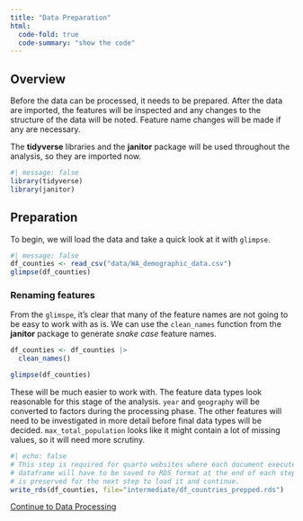 ---
title: "Data Preparation"
html:
  code-fold: true
  code-summary: "show the code"
---

## Overview
Before the data can be processed, it needs to be prepared. After the data are imported, the features will be inspected and any changes to the structure of the data will be noted. Feature name changes will be made if any are necessary.

The **tidyverse** libraries and the **janitor** package will be used throughout the analysis, so they are imported now.

```{r setup}
#| message: false
library(tidyverse)
library(janitor)
```

## Preparation
To begin, we will load the data and take a quick look at it with `glimpse`.

```{r import data}
#| message: false
df_counties <- read_csv("data/WA_demographic_data.csv")
glimpse(df_counties)
```
### Renaming features
From the `glimspe`, it's clear that many of the feature names are not going to be easy to work with as is. We can use the `clean_names` function from the **janitor** package to generate *snake case* feature names.

```{r rename features}
df_counties <- df_counties |> 
  clean_names()

glimpse(df_counties)
```
These will be much easier to work with. The feature data types look reasonable for this stage of the analysis. `year` and `geography` will be converted to factors during the processing phase. The other features will need to be investigated in more detail before final data types will be decided. `max_total_population` looks like it might contain a lot of missing values, so it will need more scrutiny.


```{r save data as RDS}
#| echo: false
# This step is required for quarto websites where each document executes in its own environment. The
# dataframe will have to be saved to RDS format at the end of each step of the analysis so that its state
# is preserved for the next step to load it and continue.
write_rds(df_counties, file="intermediate/df_countries_prepped.rds")
```

<section class="button-container">
  <a href="data-proc.html" role="button" class="btn btn-primary">Continue to Data Processing</a>
</section>